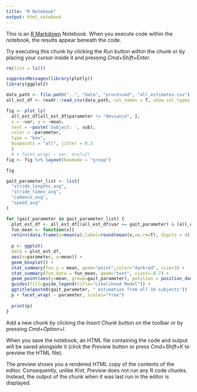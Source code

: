 ---
title: "R Notebook"
output: html_notebook
---

This is an [R Markdown](http://rmarkdown.rstudio.com) Notebook. When you execute code within the notebook, the results appear beneath the code. 

Try executing this chunk by clicking the *Run* button within the chunk or by placing your cursor inside it and pressing *Cmd+Shift+Enter*. 

```{r}
rm(list = ls())

suppressMessages(library(plotly))
library(ggplot2)

data_path <- file.path("..", "data", "processed", "all_estimates.csv")
all_est_df <- readr::read_csv(data_path, col_names = T, show_col_types = FALSE)

fig <- plot_ly(
  all_est_df[all_est_df$parameter != "deviance", ], 
  x = ~var, y = ~mean, 
  text = ~paste('Subject: ', sub),
  color = ~parameter,
  type = "box",
  boxpoints = "all", jitter = 0.3
  ) 
  # + facet_wrap( ~ var, ncol=2)
fig <- fig %>% layout(boxmode = "group")

fig
```
```{r}
gait_parameter_list <- list(
  "stride_lengths_avg",
  "stride_times_avg",
  "cadence_avg",
  "speed_avg"
)

for (gait_parameter in gait_parameter_list) {
  plot_est_df <- all_est_df[(all_est_df$var == gait_parameter) & (all_est_df$parameter != "deviance"), ]
  fun_mean <- function(x){
  return(data.frame(y=mean(x),label=round(mean(x,na.rm=T), digits = 4)))}
  
  p <- ggplot(
  data = plot_est_df, 
  aes(x=parameter, y=mean)) + 
  geom_boxplot() +
  stat_summary(fun.y = mean, geom="point",color="darkred", size=3) +
  stat_summary(fun.data = fun_mean, geom="text", vjust=-0.7) +
  geom_point(aes(y=mean, group=gait_parameter), position = position_dodge(width=0.75)) + 
  guides(fill=guide_legend(title="Likelihood Model")) + 
  ggtitle(paste0(gait_parameter, " estimation from all 16 subjects"))
  p + facet_wrap( ~ parameter, scales="free")
  
  print(p)
}

```


Add a new chunk by clicking the *Insert Chunk* button on the toolbar or by pressing *Cmd+Option+I*.

When you save the notebook, an HTML file containing the code and output will be saved alongside it (click the *Preview* button or press *Cmd+Shift+K* to preview the HTML file). 

The preview shows you a rendered HTML copy of the contents of the editor. Consequently, unlike *Knit*, *Preview* does not run any R code chunks. Instead, the output of the chunk when it was last run in the editor is displayed.

